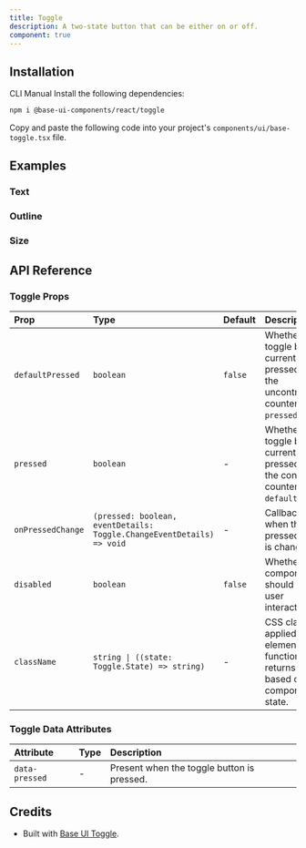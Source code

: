 ```yaml
---
title: Toggle
description: A two-state button that can be either on or off.
component: true
---
```


<ExamplePreview path="base-toggle/default" />

## Installation

<Tabs defaultValue="cli">

<TabsList>
  <TabsTrigger value="cli">CLI</TabsTrigger>
  <TabsTrigger value="manual">Manual</TabsTrigger>
</TabsList>

<TabsContent value="cli">
  <CliCommands name="base-toggle" />
</TabsContent>

<TabsContent value="manual">    
<Steps>

<Step>
Install the following dependencies:

```bash
npm i @base-ui-components/react/toggle
```

</Step>

<Step>

Copy and paste the following code into your project's `components/ui/base-toggle.tsx` file.

<ComponentPreview name="base-toggle" />

</Step>

</Steps>

</TabsContent>

</Tabs>

## Examples

### Text

<ExamplePreview path="base-toggle/text" />

### Outline

<ExamplePreview path="base-toggle/outline" />

### Size

<ExamplePreview path="base-toggle/size" />

## API Reference

### Toggle Props

| Prop              | Type                                                                  | Default | Description                                                                                             |
| :---------------- | :-------------------------------------------------------------------- | :------ | :------------------------------------------------------------------------------------------------------ |
| `defaultPressed`  | `boolean`                                                             | `false` | Whether the toggle button is currently pressed. This is the uncontrolled counterpart of `pressed`.      |
| `pressed`         | `boolean`                                                             | -       | Whether the toggle button is currently pressed. This is the controlled counterpart of `defaultPressed`. |
| `onPressedChange` | `(pressed: boolean, eventDetails: Toggle.ChangeEventDetails) => void` | -       | Callback fired when the pressed state is changed.                                                       |
| `disabled`        | `boolean`                                                             | `false` | Whether the component should ignore user interaction.                                                   |
| `className`       | `string \| ((state: Toggle.State) => string)`                         | -       | CSS class applied to the element, or a function that returns a class based on the component's state.    |

### Toggle Data Attributes

| Attribute      | Type | Description                                |
| :------------- | :--- | :----------------------------------------- |
| `data-pressed` | -    | Present when the toggle button is pressed. |

## Credits

- Built with [Base UI Toggle](https://base-ui.com/react/components/toggle).
